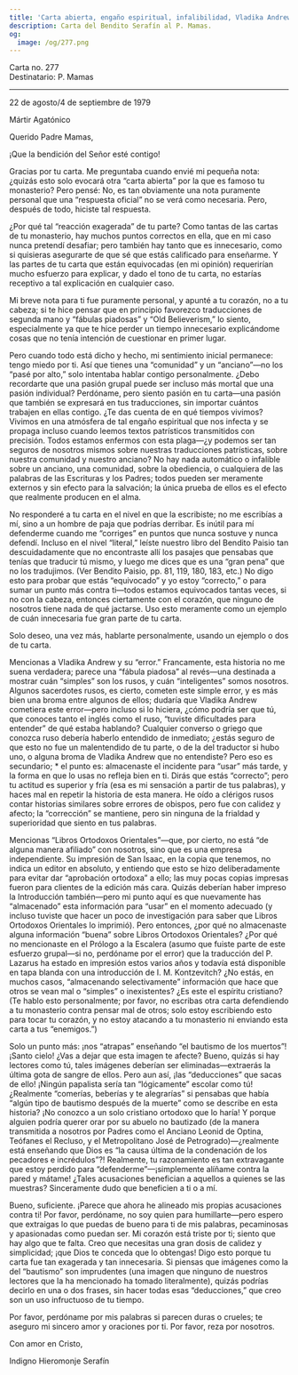 ```yaml
---
title: 'Carta abierta, engaño espiritual, infalibilidad, Vladika Andrew'
description: Carta del Bendito Serafín al P. Mamas.
og:
  image: /og/277.png
---
```


<div style={{textAlign:'right', fontFamily:'monospace'}}>Carta no. 277</div>
<div style={{textAlign:'left', fontFamily:'monospace'}}>Destinatario: P. Mamas</div>

---

22 de agosto/4 de septiembre de 1979

Mártir Agatónico

Querido Padre Mamas,

¡Que la bendición del Señor esté contigo!

Gracias por tu carta. Me preguntaba cuando envié mi pequeña nota: ¿quizás esto solo evocará otra “carta abierta” por la que es famoso tu monasterio? Pero pensé: No, es tan obviamente una nota puramente personal que una “respuesta oficial” no se verá como necesaria. Pero, después de todo, hiciste tal respuesta.

¿Por qué tal “reacción exagerada” de tu parte? Como tantas de las cartas de tu monasterio, hay muchos puntos correctos en ella, que en mi caso nunca pretendí desafiar; pero también hay tanto que es innecesario, como si quisieras asegurarte de que sé que estás calificado para enseñarme. Y las partes de tu carta que están equivocadas (en mi opinión) requerirían mucho esfuerzo para explicar, y dado el tono de tu carta, no estarías receptivo a tal explicación en cualquier caso.

Mi breve nota para ti fue puramente personal, y apunté a tu corazón, no a tu cabeza; si te hice pensar que en principio favorezco traducciones de segunda mano y “fábulas piadosas” y “Old Believerism,” lo siento, especialmente ya que te hice perder un tiempo innecesario explicándome cosas que no tenía intención de cuestionar en primer lugar.

Pero cuando todo está dicho y hecho, mi sentimiento inicial permanece: tengo miedo por ti. Así que tienes una “comunidad” y un “anciano”—no los “pasé por alto,” solo intentaba hablar contigo personalmente. ¿Debo recordarte que una pasión grupal puede ser incluso más mortal que una pasión individual? Perdóname, pero siento pasión en tu carta—una pasión que también se expresará en tus traducciones, sin importar cuántos trabajen en ellas contigo. ¿Te das cuenta de en qué tiempos vivimos? Vivimos en una atmósfera de tal engaño espiritual que nos infecta y se propaga incluso cuando leemos textos patrísticos transmitidos con precisión. Todos estamos enfermos con esta plaga—¿y podemos ser tan seguros de nosotros mismos sobre nuestras traducciones patrísticas, sobre nuestra comunidad y nuestro anciano? No hay nada automático o infalible sobre un anciano, una comunidad, sobre la obediencia, o cualquiera de las palabras de las Escrituras y los Padres; todos pueden ser meramente externos y sin efecto para la salvación; la única prueba de ellos es el efecto que realmente producen en el alma.

No responderé a tu carta en el nivel en que la escribiste; no me escribías a mí, sino a un hombre de paja que podrías derribar. Es inútil para mí defenderme cuando me “corriges” en puntos que nunca sostuve y nunca defendí. Incluso en el nivel “literal,” leíste nuestro libro del Bendito Paisio tan descuidadamente que no encontraste allí los pasajes que pensabas que tenías que traducir tú mismo, y luego me dices que es una “gran pena” que no los tradujimos. (Ver Bendito Paisio, pp. 81, 119, 180, 183, etc.) No digo esto para probar que estás “equivocado” y yo estoy “correcto,” o para sumar un punto más contra ti—todos estamos equivocados tantas veces, si no con la cabeza, entonces ciertamente con el corazón, que ninguno de nosotros tiene nada de qué jactarse. Uso esto meramente como un ejemplo de cuán innecesaria fue gran parte de tu carta.

Solo deseo, una vez más, hablarte personalmente, usando un ejemplo o dos de tu carta.

Mencionas a Vladika Andrew y su “error.” Francamente, esta historia no me suena verdadera; parece una “fábula piadosa” al revés—una destinada a mostrar cuán “simples” son los rusos, y cuán “inteligentes” somos nosotros. Algunos sacerdotes rusos, es cierto, cometen este simple error, y es más bien una broma entre algunos de ellos; dudaría que Vladika Andrew cometiera este error—pero incluso si lo hiciera, ¿cómo podría ser que tú, que conoces tanto el inglés como el ruso, “tuviste dificultades para entender” de qué estaba hablando? Cualquier converso o griego que conozca ruso debería haberlo entendido de inmediato; ¿estás seguro de que esto no fue un malentendido de tu parte, o de la del traductor si hubo uno, o alguna broma de Vladika Andrew que no entendiste? Pero eso es secundario; * el punto es: almacenaste el incidente para “usar” más tarde, y la forma en que lo usas no refleja bien en ti. Dirás que estás “correcto”; pero tu actitud es superior y fría (esa es mi sensación a partir de tus palabras), y haces mal en repetir la historia de esta manera. He oído a clérigos rusos contar historias similares sobre errores de obispos, pero fue con calidez y afecto; la “corrección” se mantiene, pero sin ninguna de la frialdad y superioridad que siento en tus palabras.

Mencionas “Libros Ortodoxos Orientales”—que, por cierto, no está “de alguna manera afiliado” con nosotros, sino que es una empresa independiente. Su impresión de San Isaac, en la copia que tenemos, no indica un editor en absoluto, y entiendo que esto se hizo deliberadamente para evitar dar “aprobación ortodoxa” a ello; las muy pocas copias impresas fueron para clientes de la edición más cara. Quizás deberían haber impreso la Introducción también—pero mi punto aquí es que nuevamente has “almacenado” esta información para “usar” en el momento adecuado (y incluso tuviste que hacer un poco de investigación para saber que Libros Ortodoxos Orientales lo imprimió). Pero entonces, ¿por qué no almacenaste alguna información “buena” sobre Libros Ortodoxos Orientales? ¿Por qué no mencionaste en el Prólogo a la Escalera (asumo que fuiste parte de este esfuerzo grupal—si no, perdóname por el error) que la traducción del P. Lazarus ha estado en impresión estos varios años y todavía está disponible en tapa blanda con una introducción de I. M. Kontzevitch? ¿No estás, en muchos casos, “almacenando selectivamente” información que hace que otros se vean mal o “simples” o inexistentes? ¿Es este el espíritu cristiano? (Te hablo esto personalmente; por favor, no escribas otra carta defendiendo a tu monasterio contra pensar mal de otros; solo estoy escribiendo esto para tocar tu corazón, y no estoy atacando a tu monasterio ni enviando esta carta a tus “enemigos.”)

Solo un punto más: ¡nos “atrapas” enseñando “el bautismo de los muertos”! ¡Santo cielo! ¿Vas a dejar que esta imagen te afecte? Bueno, quizás si hay lectores como tú, tales imágenes deberían ser eliminadas—extraerás la última gota de sangre de ellos. Pero aun así, ¡las “deducciones” que sacas de ello! ¡Ningún papalista sería tan “lógicamente” escolar como tú! ¿Realmente “comerías, beberías y te alegrarías” si pensabas que había “algún tipo de bautismo después de la muerte” como se describe en esta historia? ¡No conozco a un solo cristiano ortodoxo que lo haría! Y porque alguien podría querer orar por su abuelo no bautizado (de la manera transmitida a nosotros por Padres como el Anciano Leonid de Optina, Teófanes el Recluso, y el Metropolitano José de Petrogrado)—¿realmente está enseñando que Dios es “la causa última de la condenación de los pecadores e incrédulos”?! Realmente, tu razonamiento es tan extravagante que estoy perdido para “defenderme”—¡simplemente alíñame contra la pared y mátame! ¿Tales acusaciones benefician a aquellos a quienes se las muestras? Sinceramente dudo que beneficien a ti o a mí.

Bueno, suficiente. ¡Parece que ahora he alineado mis propias acusaciones contra ti! Por favor, perdóname, no soy quien para humillarte—pero espero que extraigas lo que puedas de bueno para ti de mis palabras, pecaminosas y apasionadas como puedan ser. Mi corazón está triste por ti; siento que hay algo que te falta. Creo que necesitas una gran dosis de calidez y simplicidad; ¡que Dios te conceda que lo obtengas! Digo esto porque tu carta fue tan exagerada y tan innecesaria. Si piensas que imágenes como la del “bautismo” son imprudentes (una imagen que ninguno de nuestros lectores que la ha mencionado ha tomado literalmente), quizás podrías decirlo en una o dos frases, sin hacer todas esas “deducciones,” que creo son un uso infructuoso de tu tiempo.

Por favor, perdóname por mis palabras si parecen duras o crueles; te aseguro mi sincero amor y oraciones por ti. Por favor, reza por nosotros.

Con amor en Cristo,

Indigno Hieromonje Serafín
